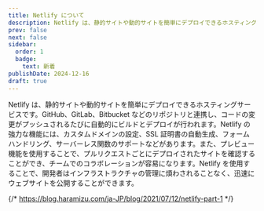 ```yaml
---
title: Netlify について
description: Netlify は、静的サイトや動的サイトを簡単にデプロイできるホスティングサービスです。GitHub、GitLab、Bitbucket などのリポジトリと連携し、コードの変更がプッシュされるたびに自動的にビルドとデプロイが行われます。Netlify の強力な機能には、カスタムドメインの設定、SSL 証明書の自動生成、フォームハンドリング、サーバーレス関数のサポートなどがあります。
prev: false
next: false
sidebar:
  order: 1
  badge:
    text: 新着
publishDate: 2024-12-16
draft: true
---
```


Netlify は、静的サイトや動的サイトを簡単にデプロイできるホスティングサービスです。GitHub、GitLab、Bitbucket などのリポジトリと連携し、コードの変更がプッシュされるたびに自動的にビルドとデプロイが行われます。Netlify の強力な機能には、カスタムドメインの設定、SSL 証明書の自動生成、フォームハンドリング、サーバーレス関数のサポートなどがあります。また、プレビュー機能を使用することで、プルリクエストごとにデプロイされたサイトを確認することができ、チームでのコラボレーションが容易になります。Netlify を使用することで、開発者はインフラストラクチャの管理に煩わされることなく、迅速にウェブサイトを公開することができます。

{/* https://blog.haramizu.com/ja-JP/blog/2021/07/12/netlify-part-1 */}

